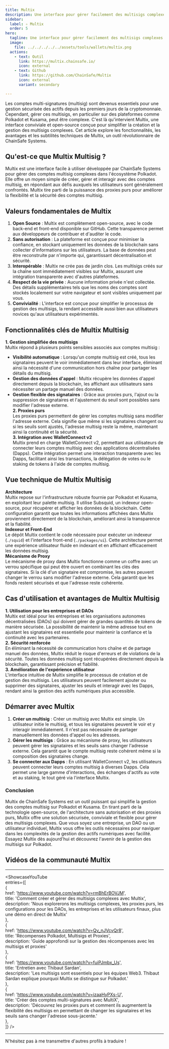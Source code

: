 ```yaml
---
title: Multix  
description: Une interface pour gérer facilement des multisigs complexes sur Polkadot. Tous vos comptes multi-signatures, à travers de nombreuses chaînes et parachaines.  
sidebar:  
  label: ✧ Multix  
  order: 5  
hero:  
  tagline: Une interface pour gérer facilement des multisigs complexes sur Polkadot.  
  image:  
    file: ../../../../../assets/tools/wallets/multix.png  
  actions:  
    - text: Outil  
      link: https://multix.chainsafe.io/  
      icon: external  
    - text: Github  
      link: https://github.com/ChainSafe/Multix  
      icon: external  
      variant: secondary  

---
```



Les comptes multi-signatures (multisig) sont devenus essentiels pour une gestion sécurisée des actifs depuis les premiers jours de la cryptomonnaie. Cependant, gérer ces multisigs, en particulier sur des plateformes comme Polkadot et Kusama, peut être complexe. C'est là qu'intervient Multix, une interface conviviale et open-source conçue pour simplifier la création et la gestion des multisigs complexes. Cet article explore les fonctionnalités, les avantages et les subtilités techniques de Multix, un outil révolutionnaire de ChainSafe Systems.

## Qu'est-ce que Multix Multisig ?  
Multix est une interface facile à utiliser développée par ChainSafe Systems pour gérer des comptes multisig complexes dans l'écosystème Polkadot. Elle offre un moyen simple de créer, gérer et interagir avec des comptes multisig, en répondant aux défis auxquels les utilisateurs sont généralement confrontés. Multix tire parti de la puissance des proxies purs pour améliorer la flexibilité et la sécurité des comptes multisig.

## Valeurs fondamentales de Multix  
1. **Open Source** : Multix est complètement open-source, avec le code back-end et front-end disponible sur GitHub. Cette transparence permet aux développeurs de contribuer et d'auditer le code.  
2. **Sans autorisation** : La plateforme est conçue pour minimiser la confiance, en stockant uniquement les données de la blockchain sans collecter d'informations sur les utilisateurs. La base de données peut être reconstruite par n'importe qui, garantissant décentralisation et sécurité.  
3. **Interopérable** : Multix ne crée pas de jardin clos. Les multisigs créés sur la chaîne sont immédiatement visibles sur Multix, assurant une intégration transparente avec d'autres plateformes.  
4. **Respect de la vie privée** : Aucune information privée n'est collectée. Des détails supplémentaires tels que les noms des comptes sont stockés localement sur votre navigateur et sont visibles uniquement par vous.  
5. **Convivialité** : L'interface est conçue pour simplifier le processus de gestion des multisigs, la rendant accessible aussi bien aux utilisateurs novices qu'aux utilisateurs expérimentés.

## Fonctionnalités clés de Multix Multisig  
**1. Gestion simplifiée des multisigs**  
Multix répond à plusieurs points sensibles associés aux comptes multisig :  
- **Visibilité automatique** : Lorsqu'un compte multisig est créé, tous les signataires peuvent le voir immédiatement dans leur interface, éliminant ainsi la nécessité d'une communication hors chaîne pour partager les détails du multisig.  
- **Gestion des données d'appel** : Multix récupère les données d'appel directement depuis la blockchain, les affichant aux utilisateurs sans nécessiter un partage manuel des données.  
- **Gestion flexible des signataires** : Grâce aux proxies purs, l'ajout ou la suppression de signataires et l'ajustement du seuil sont possibles sans modifier l'adresse externe.  
**2. Proxies purs**  
Les proxies purs permettent de gérer les comptes multisig sans modifier l'adresse externe. Cela signifie que même si les signataires changent ou si les seuils sont ajustés, l'adresse multisig reste la même, maintenant ainsi la continuité et la sécurité.  
**3. Intégration avec WalletConnect v2**  
Multix prend en charge WalletConnect v2, permettant aux utilisateurs de connecter leurs comptes multisig avec des applications décentralisées (Dapps). Cette intégration permet une interaction transparente avec les Dapps, facilitant ainsi les transactions, la délégation de votes ou le staking de tokens à l'aide de comptes multisig.

## Vue technique de Multix Multisig  
**Architecture**  
Multix repose sur l'infrastructure robuste fournie par Polkadot et Kusama, en exploitant leur palette multisig. Il utilise Subsquid, un indexeur open-source, pour récupérer et afficher les données de la blockchain. Cette configuration garantit que toutes les informations affichées dans Multix proviennent directement de la blockchain, améliorant ainsi la transparence et la fiabilité.  
**Indexeur et Front-End**  
Le dépôt Multix contient le code nécessaire pour exécuter un indexeur (`./squid`) et l'interface front-end (`./packages/ui`). Cette architecture permet une expérience utilisateur fluide en indexant et en affichant efficacement les données multisig.  
**Mécanisme de Proxy**  
Le mécanisme de proxy dans Multix fonctionne comme un coffre avec un verrou spécifique qui peut être ouvert en combinant les clés des signataires. Si la clé d'un signataire est compromise, les autres peuvent changer le verrou sans modifier l'adresse externe. Cela garantit que les fonds restent sécurisés et que l'adresse reste cohérente.

## Cas d'utilisation et avantages de Multix Multisig  
**1. Utilisation pour les entreprises et DAOs**  
Multix est idéal pour les entreprises et les organisations autonomes décentralisées (DAOs) qui doivent gérer de grandes quantités de tokens de manière sécurisée. La possibilité de maintenir la même adresse tout en ajustant les signataires est essentielle pour maintenir la confiance et la continuité avec les partenaires.  
**2. Sécurité renforcée**  
En éliminant la nécessité de communication hors chaîne et de partage manuel des données, Multix réduit le risque d'erreurs et de violations de la sécurité. Toutes les données multisig sont récupérées directement depuis la blockchain, garantissant précision et fiabilité.  
**3. Amélioration de l'expérience utilisateur**  
L'interface intuitive de Multix simplifie le processus de création et de gestion des multisigs. Les utilisateurs peuvent facilement ajouter ou supprimer des signataires, ajuster les seuils et interagir avec les Dapps, rendant ainsi la gestion des actifs numériques plus accessible.

## Démarrer avec Multix  
1. **Créer un multisig** : Créer un multisig avec Multix est simple. Un utilisateur initie le multisig, et tous les signataires peuvent le voir et y interagir immédiatement. Il n'est pas nécessaire de partager manuellement les données d'appel ou les adresses.  
2. **Gérer les multisigs** : Grâce au mécanisme de proxy, les utilisateurs peuvent gérer les signataires et les seuils sans changer l'adresse externe. Cela garantit que le compte multisig reste cohérent même si la composition des signataires change.  
3. **Se connecter aux Dapps** : En utilisant WalletConnect v2, les utilisateurs peuvent connecter leurs comptes multisig à diverses Dapps. Cela permet une large gamme d'interactions, des échanges d'actifs au vote et au staking, le tout géré via l'interface Multix.

### Conclusion  
Multix de ChainSafe Systems est un outil puissant qui simplifie la gestion des comptes multisig sur Polkadot et Kusama. En tirant parti de la technologie open-source, de l'architecture sans autorisation et des proxies purs, Multix offre une solution sécurisée, conviviale et flexible pour gérer des multisigs complexes. Que vous soyez une entreprise, un DAO ou un utilisateur individuel, Multix vous offre les outils nécessaires pour naviguer dans les complexités de la gestion des actifs numériques avec facilité. Essayez Multix dès aujourd'hui et découvrez l'avenir de la gestion des multisigs sur Polkadot.

## Vidéos de la communauté Multix  
--------------
<ShowcaseYouTube  
  entries={[  
    {  
      href: 'https://www.youtube.com/watch?v=rmBhErBOVJM',  
      title: 'Comment créer et gérer des multisigs complexes avec Multix',  
      description: 'Nous explorerons les multisigs complexes, les proxies purs, les configurations pour les DAOs, les entreprises et les utilisateurs finaux, plus une démo en direct de Multix'  
    },  
    {  
      href: 'https://www.youtube.com/watch?v=Qv_nJVcvQr8',  
      title: 'Récompenses Polkadot, Multisigs et Proxies',  
      description: 'Guide approfondi sur la gestion des récompenses avec les multisigs et proxies'  
    },  
    {  
      href: 'https://www.youtube.com/watch?v=fuiPJmbx_Us',  
      title: 'Entretien avec Thibaut Sardan',  
      description: 'Les multisigs sont essentiels pour les équipes Web3. Thibaut Sardan explique pourquoi Multix se distingue sur Polkadot.'  
    },  
    {  
      href: 'https://www.youtube.com/watch?v=izaaHyPXs-U',  
      title: 'Créer des comptes multi-signatures avec MultiX',  
      description: 'Découvrez les proxies purs et comment ils augmentent la flexibilité des multisigs en permettant de changer les signataires et les seuils sans changer l\'adresse sous-jacente.'  
    },  
  ]} />

---

N'hésitez pas à me transmettre d'autres profils à traduire !